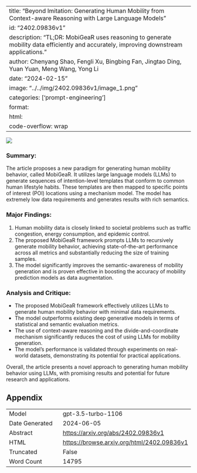 
---
title: "Beyond Imitation: Generating Human Mobility from Context-aware Reasoning with Large Language Models"
id: "2402.09836v1"
description: "TL;DR: MobiGeaR uses reasoning to generate mobility data efficiently and accurately, improving downstream applications."
author: Chenyang Shao, Fengli Xu, Bingbing Fan, Jingtao Ding, Yuan Yuan, Meng Wang, Yong Li
date: "2024-02-15"
image: "../../img/2402.09836v1/image_1.png"
categories: ['prompt-engineering']
format:
  html:
    code-overflow: wrap
---

![](../../img/2402.09836v1/image_1.png)

### Summary:
The article proposes a new paradigm for generating human mobility behavior, called MobiGeaR. It utilizes large language models (LLMs) to generate sequences of intention-level templates that conform to common human lifestyle habits. These templates are then mapped to specific points of interest (POI) locations using a mechanism model. The model has extremely low data requirements and generates results with rich semantics.

### Major Findings:
1. Human mobility data is closely linked to societal problems such as traffic congestion, energy consumption, and epidemic control.
2. The proposed MobiGeaR framework prompts LLMs to recursively generate mobility behavior, achieving state-of-the-art performance across all metrics and substantially reducing the size of training samples.
3. The model significantly improves the semantic-awareness of mobility generation and is proven effective in boosting the accuracy of mobility prediction models as data augmentation.

### Analysis and Critique:
- The proposed MobiGeaR framework effectively utilizes LLMs to generate human mobility behavior with minimal data requirements.
- The model outperforms existing deep generative models in terms of statistical and semantic evaluation metrics.
- The use of context-aware reasoning and the divide-and-coordinate mechanism significantly reduces the cost of using LLMs for mobility generation.
- The model's performance is validated through experiments on real-world datasets, demonstrating its potential for practical applications.

Overall, the article presents a novel approach to generating human mobility behavior using LLMs, with promising results and potential for future research and applications.

## Appendix

|          |          |
|----------|----------|
| Model     | gpt-3.5-turbo-1106       |
| Date Generated     | 2024-06-05       |
| Abstract | [https://arxiv.org/abs/2402.09836v1](https://arxiv.org/abs/2402.09836v1)        |
| HTML     | [https://browse.arxiv.org/html/2402.09836v1](https://browse.arxiv.org/html/2402.09836v1)       |
| Truncated       | False       |
| Word Count       | 14795       |